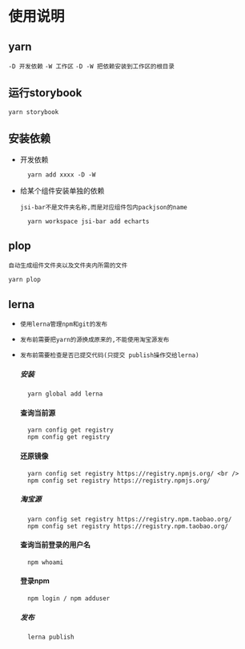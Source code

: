 
<Meta title="文档/使用说明" />

# 使用说明

## yarn
`-D 开发依赖` `-W 工作区` `-D -W 把依赖安装到工作区的根目录`

## 运行storybook
    yarn storybook

## 安装依赖
- 开发依赖
   
        yarn add xxxx -D -W

- 给某个组件安装单独的依赖
    
    `jsi-bar不是文件夹名称,而是对应组件包内packjson的name`
    
        yarn workspace jsi-bar add echarts

## plop 
`自动生成组件文件夹以及文件夹内所需的文件`
    
    yarn plop

## lerna 
* `使用lerna管理npm和git的发布`
* `发布前需要把yarn的源换成原来的,不能使用淘宝源发布`
* `发布前需要检查是否已提交代码(只提交 publish操作交给lerna)`

    ##### 安装
        yarn global add lerna

    #### 查询当前源
        yarn config get registry 
        npm config get registry 

    #### 还原镜像
        yarn config set registry https://registry.npmjs.org/ <br />
        npm config set registry https://registry.npmjs.org/

    ##### 淘宝源
        yarn config set registry https://registry.npm.taobao.org/
        npm config set registry https://registry.npm.taobao.org/

    #### 查询当前登录的用户名
        npm whoami 

    #### 登录npm
        npm login / npm adduser

    ##### 发布 
        lerna publish 